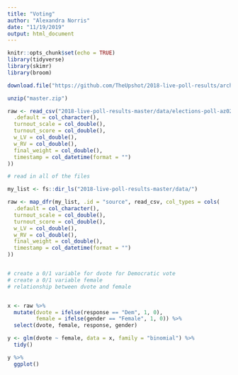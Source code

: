 ```yaml
---
title: "Voting"
author: "Alexandra Norris"
date: "11/19/2019"
output: html_document
---
```


```r
knitr::opts_chunk$set(echo = TRUE)
library(tidyverse)
library(skimr)
library(broom)
```

```r
download.file("https://github.com/TheUpshot/2018-live-poll-results/archive/master.zip", destfile = "master.zip")

unzip("master.zip")

raw <- read_csv("2018-live-poll-results-master/data/elections-poll-az02-1.csv", col_types = cols(
  .default = col_character(),
  turnout_scale = col_double(),
  turnout_score = col_double(),
  w_LV = col_double(),
  w_RV = col_double(),
  final_weight = col_double(),
  timestamp = col_datetime(format = "")
))

# read in all of the files

my_list <- fs::dir_ls("2018-live-poll-results-master/data/")

raw <- map_dfr(my_list, .id = "source", read_csv, col_types = cols(
  .default = col_character(),
  turnout_scale = col_double(),
  turnout_score = col_double(),
  w_LV = col_double(),
  w_RV = col_double(),
  final_weight = col_double(),
  timestamp = col_datetime(format = "")
))


# create a 0/1 variable for dvote for Democratic vote
# create a 0/1 variable female
# relationship between dvote and female


x <- raw %>%
  mutate(dvote = ifelse(response == "Dem", 1, 0),
         female = ifelse(gender == "Female", 1, 0)) %>%
  select(dvote, female, response, gender)

y <- glm(dvote ~ female, data = x, family = "binomial") %>%
  tidy()

y %>%
  ggplot()

```

